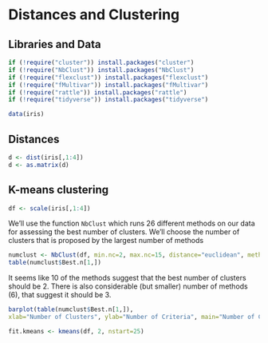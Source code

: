 # Distances and Clustering


## Libraries and Data

```r
if (!require("cluster")) install.packages("cluster")
if (!require("NbClust")) install.packages("NbClust")
if (!require("flexclust")) install.packages("flexclust")
if (!require("fMultivar")) install.packages("fMultivar")
if (!require("rattle")) install.packages("rattle")
if (!require("tidyverse")) install.packages("tidyverse")
```

```r
data(iris)
```

## Distances

```r
d <- dist(iris[,1:4])
d <- as.matrix(d)
```

## K-means clustering

```r
df <- scale(iris[,1:4])
```

We'll use the function `NbClust` which runs 26 different methods on our data for assessing the best number of clusters. We'll choose the number of clusters that is proposed by the largest number of methods

```r
numclust <- NbClust(df, min.nc=2, max.nc=15, distance="euclidean", method="kmeans")
table(numclust$Best.n[1,])
```

It seems like 10 of the methods suggest that the best number of clusters should be 2. There is also considerable (but smaller) number of methods (6), that suggest it should be 3.


```r
barplot(table(numclust$Best.n[1,]),
xlab="Number of Clusters", ylab="Number of Criteria", main="Number of Clusters Chosen by 26 Criteria")
```

```r
fit.kmeans <- kmeans(df, 2, nstart=25)
```
